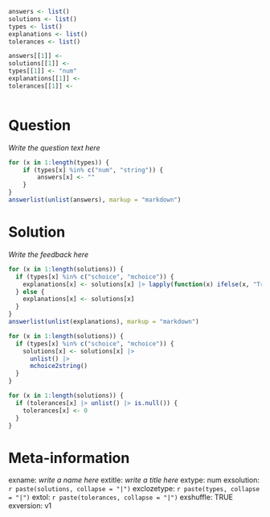 ```r
answers <- list()
solutions <- list()
types <- list()
explanations <- list() 
tolerances <- list()

answers[[1]] <- 
solutions[[1]] <- 
types[[1]] <- "num"
explanations[[1]] <- 
tolerances[[1]] <- 



```

Question
========

*Write the question text here*

```r
for (x in 1:length(types)) {
	if (types[x] %in% c("num", "string")) {
		answers[x] <- ""
	}
}
answerlist(unlist(answers), markup = "markdown")
```

Solution
========

*Write the feedback here*

```r
for (x in 1:length(solutions)) {  
  if (types[x] %in% c("schoice", "mchoice")) {
    explanations[x] <- solutions[x] |> lapply(function(x) ifelse(x, "True", "False"))  
  } else {  
    explanations[x] <- solutions[x]  
  }  
}  
answerlist(unlist(explanations), markup = "markdown")  
```

```r
for (x in 1:length(solutions)) {
  if (types[x] %in% c("schoice", "mchoice")) {
    solutions[x] <- solutions[x] |>
      unlist() |>
      mchoice2string()
  }
}

for (x in 1:length(solutions)) {
  if (tolerances[x] |> unlist() |> is.null()) {
    tolerances[x] <- 0
  }
}
```

Meta-information
========

exname: *write a name here* 
extitle: *write a title here* 
extype: num
exsolution: `r paste(solutions, collapse = "|")` 
exclozetype: `r paste(types, collapse = "|")` 
extol: `r paste(tolerances, collapse = "|")` 
exshuffle: TRUE 
exversion: v1
